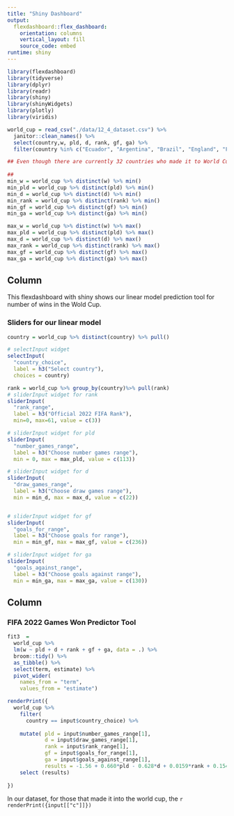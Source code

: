```yaml
---
title: "Shiny Dashboard"
output: 
  flexdashboard::flex_dashboard:
    orientation: columns
    vertical_layout: fill
    source_code: embed 
runtime: shiny
---
```


```r
library(flexdashboard)
library(tidyverse)
library(dplyr)
library(readr)
library(shiny)
library(shinyWidgets)
library(plotly)
library(viridis)

```

```r
world_cup = read_csv("./data/12_4_dataset.csv") %>%
  janitor::clean_names() %>%
  select(country,w, pld, d, rank, gf, ga) %>%
  filter(country %in% c("Ecuador", "Argentina", "Brazil", "England", "France", "Spain", "Belgium", "Portugal", "Germany", "Netherlands", "Uruguay",  "Croatia", "Denmark", "Mexico", "United States", "Senegal", "Wales", "Poland", "Australia", "Japan", "Morocco", "Switzerland", "Ghana", "South   Korea","Cameroon", "Serbia", "Canada", "Costa Rica", "Tunisia", "Saudi Arabia", "Iran", "Ecuador")) 

## Even though there are currently 32 countries who made it to World Cup 2022, since this is Qatar's first time at the World Cup it is not in our original data set therefore we only have 31 countries. 
  
##   
min_w = world_cup %>% distinct(w) %>% min()
min_pld = world_cup %>% distinct(pld) %>% min()
min_d = world_cup %>% distinct(d) %>% min()
min_rank = world_cup %>% distinct(rank) %>% min()
min_gf = world_cup %>% distinct(gf) %>% min()
min_ga = world_cup %>% distinct(ga) %>% min()

max_w = world_cup %>% distinct(w) %>% max()
max_pld = world_cup %>% distinct(pld) %>% max()
max_d = world_cup %>% distinct(d) %>% max()
max_rank = world_cup %>% distinct(rank) %>% max()
max_gf = world_cup %>% distinct(gf) %>% max()
max_ga = world_cup %>% distinct(ga) %>% max()
```

Column {.sidebar}
-----------------------------------------------------------------------
This flexdashboard with shiny shows our linear model prediction tool for number of wins
in the Wold Cup. 

###  Sliders for our linear model
```r
country = world_cup %>% distinct(country) %>% pull()

# selectInput widget
selectInput(
  "country_choice", 
  label = h3("Select country"),
  choices = country)

rank = world_cup %>% group_by(country)%>% pull(rank)
# sliderInput widget for rank
sliderInput(
  "rank_range", 
  label = h3("Official 2022 FIFA Rank"), 
  min=0, max=61, value = c(3))

# sliderInput widget for pld
sliderInput(
  "number_games_range", 
  label = h3("Choose number games range"), 
  min = 0, max = max_pld, value = c(113))

# sliderInput widget for d 
sliderInput(
  "draw_games_range", 
  label = h3("Choose draw games range"), 
  min = min_d, max = max_d, value = c(22))


# sliderInput widget for gf
sliderInput(
  "goals_for_range", 
  label = h3("Choose goals for range"), 
  min = min_gf, max = max_gf, value = c(236))

# sliderInput widget for ga 
sliderInput(
  "goals_against_range", 
  label = h3("Choose goals against range"), 
  min = min_ga, max = max_ga, value = c(130))


```

Column 
-----------------------------------------------------------------------

### FIFA 2022 Games Won Predictor Tool

```r
fit3  = 
  world_cup %>%
  lm(w ~ pld + d + rank + gf + ga, data = .) %>%
  broom::tidy() %>%
  as_tibble() %>%
  select(term, estimate) %>%
  pivot_wider(
    names_from = "term", 
    values_from = "estimate")

```


```r
 
renderPrint({
  world_cup %>%
    filter(
      country == input$country_choice) %>%
    
    mutate( pld = input$number_games_range[1],
            d = input$draw_games_range[1],
            rank = input$rank_range[1],
            gf = input$goals_for_range[1],
            ga = input$goals_against_range[1],
            results = -1.56 + 0.660*pld - 0.628*d + 0.0159*rank + 0.154*gf - 0.224*ga) %>% 
    select (results)
  
})
```

In our dataset, for those that made it into the world cup, the  `r renderPrint({input[["c"]]})`
